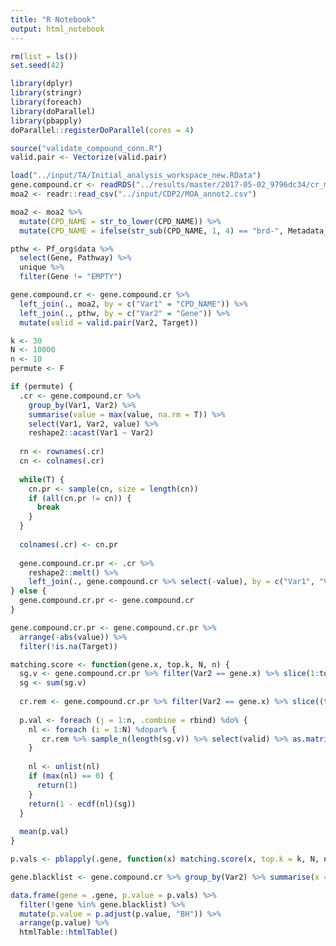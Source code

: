 ```yaml
---
title: "R Notebook"
output: html_notebook
---
```


```r

rm(list = ls())
set.seed(42)

library(dplyr)
library(stringr)
library(foreach)
library(doParallel)
library(pbapply)
doParallel::registerDoParallel(cores = 4)

source("validate_compound_conn.R")
valid.pair <- Vectorize(valid.pair)

load("../input/TA/Initial_analysis_workspace_new.RData")
gene.compound.cr <- readRDS("../results/master/2017-05-02_9796dc34/cr_melt_cp.rds")
moa2 <- readr::read_csv("../input/CDP2/MOA_annot2.csv")

```

```r

moa2 <- moa2 %>%
  mutate(CPD_NAME = str_to_lower(CPD_NAME)) %>%
  mutate(CPD_NAME = ifelse(str_sub(CPD_NAME, 1, 4) == "brd-", Metadata_broad_sample, CPD_NAME))

pthw <- Pf_org$data %>%
  select(Gene, Pathway) %>%
  unique %>%
  filter(Gene != "EMPTY")

gene.compound.cr <- gene.compound.cr %>%
  left_join(., moa2, by = c("Var1" = "CPD_NAME")) %>%
  left_join(., pthw, by = c("Var2" = "Gene")) %>%
  mutate(valid = valid.pair(Var2, Target))

```

```r

k <- 30
N <- 10000
n <- 10
permute <- F

if (permute) {
  .cr <- gene.compound.cr %>% 
    group_by(Var1, Var2) %>% 
    summarise(value = max(value, na.rm = T)) %>%
    select(Var1, Var2, value) %>%
    reshape2::acast(Var1 ~ Var2)
  
  rn <- rownames(.cr) 
  cn <- colnames(.cr) 
  
  while(T) {
    cn.pr <- sample(cn, size = length(cn))
    if (all(cn.pr != cn)) {
      break
    }
  }
    
  colnames(.cr) <- cn.pr
  
  gene.compound.cr.pr <- .cr %>%
    reshape2::melt() %>%
    left_join(., gene.compound.cr %>% select(-value), by = c("Var1", "Var2")) 
} else {
  gene.compound.cr.pr <- gene.compound.cr
}

gene.compound.cr.pr <- gene.compound.cr.pr %>% 
  arrange(-abs(value)) %>%
  filter(!is.na(Target))

matching.score <- function(gene.x, top.k, N, n) {
  sg.v <- gene.compound.cr.pr %>% filter(Var2 == gene.x) %>% slice(1:top.k) %>% select(valid) %>% as.matrix() %>% as.vector() 
  sg <- sum(sg.v)
  
  cr.rem <- gene.compound.cr.pr %>% filter(Var2 == gene.x) %>% slice((top.k + 1):n())
  
  p.val <- foreach (j = 1:n, .combine = rbind) %do% {
    nl <- foreach (i = 1:N) %dopar% {
       cr.rem %>% sample_n(length(sg.v)) %>% select(valid) %>% as.matrix() %>% as.vector() %>% sum
    }
    
    nl <- unlist(nl)
    if (max(nl) == 0) {
      return(1)
    }
    return(1 - ecdf(nl)(sg))
  }
  
  mean(p.val)
}

p.vals <- pblapply(.gene, function(x) matching.score(x, top.k = k, N, n)) %>% unlist 

gene.blacklist <- gene.compound.cr %>% group_by(Var2) %>% summarise(x = sum(valid)) %>% filter(x == 0) %>% select(Var2) %>% as.matrix() %>% as.vector()

data.frame(gene = .gene, p.value = p.vals) %>%
  filter(!gene %in% gene.blacklist) %>% 
  mutate(p.value = p.adjust(p.value, "BH")) %>%
  arrange(p.value) %>%
  htmlTable::htmlTable()

```


